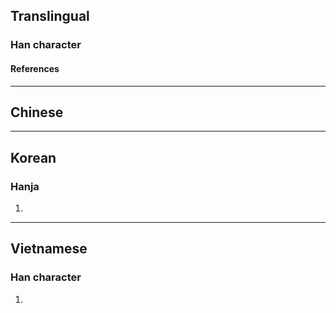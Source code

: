{{character info}}
==Translingual==

===Han character===
{{Han char|rn=64|rad=手|as=03|sn=6|four=|canj=QG|ids=⿰扌土}}

====References====
{{Han ref|kx=0417.170|dkj=11792|dj=0764.100|hdz=31829.040|uh=6257}}

----

==Chinese==
{{zh-see|在|v}}

----

==Korean==

===Hanja===
{{ko-hanja|재}}

# {{rfdef|ko|sort=手03}}

----

==Vietnamese==

===Han character===
{{vi-readings|rs=手03|reading=nhổ}}

# {{rfdef|vi|sort=手03}}
